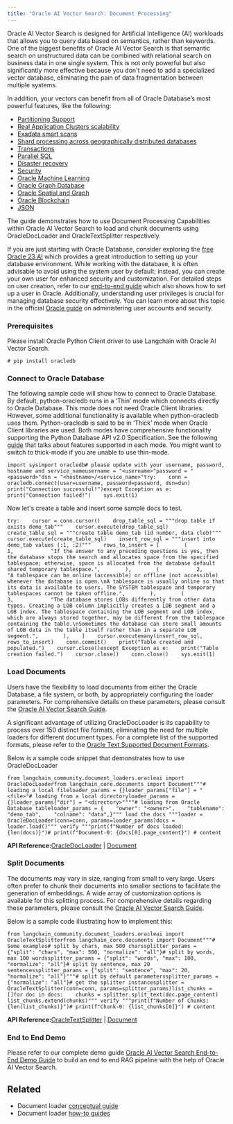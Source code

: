 ```yaml
---
title: "Oracle AI Vector Search: Document Processing"
---
```


Oracle AI Vector Search is designed for Artificial Intelligence (AI) workloads that allows you to query data based on semantics, rather than keywords. One of the biggest benefits of Oracle AI Vector Search is that semantic search on unstructured data can be combined with relational search on business data in one single system. This is not only powerful but also significantly more effective because you don't need to add a specialized vector database, eliminating the pain of data fragmentation between multiple systems.

In addition, your vectors can benefit from all of Oracle Database’s most powerful features, like the following:

* [Partitioning Support](https://www.oracle.com/database/technologies/partitioning.html)
* [Real Application Clusters scalability](https://www.oracle.com/database/real-application-clusters/)
* [Exadata smart scans](https://www.oracle.com/database/technologies/exadata/software/smartscan/)
* [Shard processing across geographically distributed databases](https://www.oracle.com/database/distributed-database/)
* [Transactions](https://docs.oracle.com/en/database/oracle/oracle-database/23/cncpt/transactions.html)
* [Parallel SQL](https://docs.oracle.com/en/database/oracle/oracle-database/21/vldbg/parallel-exec-intro.html#GUID-D28717E4-0F77-44F5-BB4E-234C31D4E4BA)
* [Disaster recovery](https://www.oracle.com/database/data-guard/)
* [Security](https://www.oracle.com/security/database-security/)
* [Oracle Machine Learning](https://www.oracle.com/artificial-intelligence/database-machine-learning/)
* [Oracle Graph Database](https://www.oracle.com/database/integrated-graph-database/)
* [Oracle Spatial and Graph](https://www.oracle.com/database/spatial/)
* [Oracle Blockchain](https://docs.oracle.com/en/database/oracle/oracle-database/23/arpls/dbms_blockchain_table.html#GUID-B469E277-978E-4378-A8C1-26D3FF96C9A6)
* [JSON](https://docs.oracle.com/en/database/oracle/oracle-database/23/adjsn/json-in-oracle-database.html)

The guide demonstrates how to use Document Processing Capabilities within Oracle AI Vector Search to load and chunk documents using OracleDocLoader and OracleTextSplitter respectively.

If you are just starting with Oracle Database, consider exploring the [free Oracle 23 AI](https://www.oracle.com/database/free/#resources) which provides a great introduction to setting up your database environment. While working with the database, it is often advisable to avoid using the system user by default; instead, you can create your own user for enhanced security and customization. For detailed steps on user creation, refer to our [end-to-end guide](https://github.com/langchain-ai/langchain/blob/master/cookbook/oracleai_demo.ipynb) which also shows how to set up a user in Oracle. Additionally, understanding user privileges is crucial for managing database security effectively. You can learn more about this topic in the official [Oracle guide](https://docs.oracle.com/en/database/oracle/oracle-database/19/admqs/administering-user-accounts-and-security.html#GUID-36B21D72-1BBB-46C9-A0C9-F0D2A8591B8D) on administering user accounts and security.

### Prerequisites

Please install Oracle Python Client driver to use Langchain with Oracle AI Vector Search.

```
# pip install oracledb
```

### Connect to Oracle Database

The following sample code will show how to connect to Oracle Database. By default, python-oracledb runs in a ‘Thin’ mode which connects directly to Oracle Database. This mode does not need Oracle Client libraries. However, some additional functionality is available when python-oracledb uses them. Python-oracledb is said to be in ‘Thick’ mode when Oracle Client libraries are used. Both modes have comprehensive functionality supporting the Python Database API v2.0 Specification. See the following [guide](https://python-oracledb.readthedocs.io/en/latest/user_guide/appendix_a.html#featuresummary) that talks about features supported in each mode. You might want to switch to thick-mode if you are unable to use thin-mode.

```
import sysimport oracledb# please update with your username, password, hostname and service_nameusername = "<username>"password = "<password>"dsn = "<hostname>/<service_name>"try:    conn = oracledb.connect(user=username, password=password, dsn=dsn)    print("Connection successful!")except Exception as e:    print("Connection failed!")    sys.exit(1)
```

Now let's create a table and insert some sample docs to test.

```
try:    cursor = conn.cursor()    drop_table_sql = """drop table if exists demo_tab"""    cursor.execute(drop_table_sql)    create_table_sql = """create table demo_tab (id number, data clob)"""    cursor.execute(create_table_sql)    insert_row_sql = """insert into demo_tab values (:1, :2)"""    rows_to_insert = [        (            1,            "If the answer to any preceding questions is yes, then the database stops the search and allocates space from the specified tablespace; otherwise, space is allocated from the database default shared temporary tablespace.",        ),        (            2,            "A tablespace can be online (accessible) or offline (not accessible) whenever the database is open.\nA tablespace is usually online so that its data is available to users. The SYSTEM tablespace and temporary tablespaces cannot be taken offline.",        ),        (            3,            "The database stores LOBs differently from other data types. Creating a LOB column implicitly creates a LOB segment and a LOB index. The tablespace containing the LOB segment and LOB index, which are always stored together, may be different from the tablespace containing the table.\nSometimes the database can store small amounts of LOB data in the table itself rather than in a separate LOB segment.",        ),    ]    cursor.executemany(insert_row_sql, rows_to_insert)    conn.commit()    print("Table created and populated.")    cursor.close()except Exception as e:    print("Table creation failed.")    cursor.close()    conn.close()    sys.exit(1)
```

### Load Documents

Users have the flexibility to load documents from either the Oracle Database, a file system, or both, by appropriately configuring the loader parameters. For comprehensive details on these parameters, please consult the [Oracle AI Vector Search Guide](https://docs.oracle.com/en/database/oracle/oracle-database/23/arpls/dbms_vector_chain1.html#GUID-73397E89-92FB-48ED-94BB-1AD960C4EA1F).

A significant advantage of utilizing OracleDocLoader is its capability to process over 150 distinct file formats, eliminating the need for multiple loaders for different document types. For a complete list of the supported formats, please refer to the [Oracle Text Supported Document Formats](https://docs.oracle.com/en/database/oracle/oracle-database/23/ccref/oracle-text-supported-document-formats.html).

Below is a sample code snippet that demonstrates how to use OracleDocLoader

```
from langchain_community.document_loaders.oracleai import OracleDocLoaderfrom langchain_core.documents import Document"""# loading a local fileloader_params = {}loader_params["file"] = "<file>"# loading from a local directoryloader_params = {}loader_params["dir"] = "<directory>""""# loading from Oracle Database tableloader_params = {    "owner": "<owner>",    "tablename": "demo_tab",    "colname": "data",}""" load the docs """loader = OracleDocLoader(conn=conn, params=loader_params)docs = loader.load()""" verify """print(f"Number of docs loaded: {len(docs)}")# print(f"Document-0: {docs[0].page_content}") # content
```

**API Reference:**[OracleDocLoader](https://python.langchain.com/api_reference/community/document_loaders/langchain_community.document_loaders.oracleai.OracleDocLoader.html) | [Document](https://python.langchain.com/api_reference/core/documents/langchain_core.documents.base.Document.html)

### Split Documents

The documents may vary in size, ranging from small to very large. Users often prefer to chunk their documents into smaller sections to facilitate the generation of embeddings. A wide array of customization options is available for this splitting process. For comprehensive details regarding these parameters, please consult the [Oracle AI Vector Search Guide](https://docs.oracle.com/en/database/oracle/oracle-database/23/arpls/dbms_vector_chain1.html#GUID-4E145629-7098-4C7C-804F-FC85D1F24240).

Below is a sample code illustrating how to implement this:

```
from langchain_community.document_loaders.oracleai import OracleTextSplitterfrom langchain_core.documents import Document"""# Some examples# split by chars, max 500 charssplitter_params = {"split": "chars", "max": 500, "normalize": "all"}# split by words, max 100 wordssplitter_params = {"split": "words", "max": 100, "normalize": "all"}# split by sentence, max 20 sentencessplitter_params = {"split": "sentence", "max": 20, "normalize": "all"}"""# split by default parameterssplitter_params = {"normalize": "all"}# get the splitter instancesplitter = OracleTextSplitter(conn=conn, params=splitter_params)list_chunks = []for doc in docs:    chunks = splitter.split_text(doc.page_content)    list_chunks.extend(chunks)""" verify """print(f"Number of Chunks: {len(list_chunks)}")# print(f"Chunk-0: {list_chunks[0]}") # content
```

**API Reference:**[OracleTextSplitter](https://python.langchain.com/api_reference/community/document_loaders/langchain_community.document_loaders.oracleai.OracleTextSplitter.html) | [Document](https://python.langchain.com/api_reference/core/documents/langchain_core.documents.base.Document.html)

### End to End Demo

Please refer to our complete demo guide [Oracle AI Vector Search End-to-End Demo Guide](https://github.com/langchain-ai/langchain/tree/master/cookbook/oracleai_demo.ipynb) to build an end to end RAG pipeline with the help of Oracle AI Vector Search.

## Related

* Document loader [conceptual guide](/oss/concepts/document_loaders)
* Document loader [how-to guides](/oss/how_to/#document-loaders)
